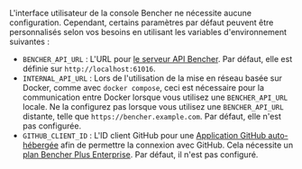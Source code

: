L'interface utilisateur de la console Bencher ne nécessite aucune configuration. Cependant, certains paramètres par défaut peuvent être personnalisés selon vos besoins en utilisant les variables d'environnement suivantes :

- `BENCHER_API_URL` : L'URL pour [le serveur API Bencher][server config]. Par défaut, elle est définie sur `http://localhost:61016`.
- `INTERNAL_API_URL` : Lors de l'utilisation de la mise en réseau basée sur Docker, comme avec `docker compose`, ceci est nécessaire pour la communication entre Docker lorsque vous utilisez une `BENCHER_API_URL` locale. Ne la configurez pas lorsque vous utilisez une `BENCHER_API_URL` distante, telle que `https://bencher.example.com`. Par défaut, elle n'est pas configurée.
- `GITHUB_CLIENT_ID` : L'ID client GitHub pour une [Application GitHub auto-hébergée][github app] afin de permettre la connexion avec GitHub. Cela nécessite un [plan Bencher Plus Enterprise][bencher plus enterprise]. Par défaut, il n'est pas configuré.

[server config]: /fr/docs/reference/server-config/
[github app]: /fr/docs/how-to/github-app/
[bencher plus enterprise]: /pricing/?level=enterprise